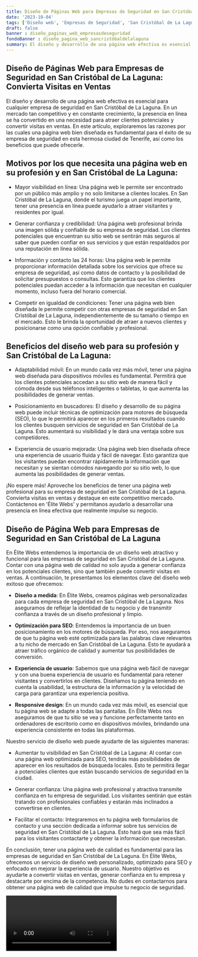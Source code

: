 ```yaml
---
title: Diseño de Páginas Web para Empresas de Seguridad en San Cristóbal de La Laguna
date: '2023-10-04'
tags: ['Diseño web', 'Empresas de Seguridad', 'San Cristóbal de La Laguna']
draft: false
banner : diseño_paginas_web_empresasdeseguridad
fondoBanner : diseño_pagina_web_sancristóbaldelalaguna
summary: El diseño y desarrollo de una página web efectiva es esencial para cualquier empresa de seguridad en San Cristóbal de La Laguna. En un mercado tan competitivo y en constante crecimiento, la presencia en línea se ha convertido en una necesidad para atraer clientes potenciales y convertir visitas en ventas. En este artículo, exploraremos las razones por las cuales una página web bien diseñada es fundamental para el éxito de su empresa de seguridad en esta hermosa ciudad de Tenerife, así como los beneficios que puede ofrecerle.
---
```


## Diseño de Páginas Web para Empresas de Seguridad en San Cristóbal de La Laguna: Convierta Visitas en Ventas

El diseño y desarrollo de una página web efectiva es esencial para cualquier empresa de seguridad en San Cristóbal de La Laguna. En un mercado tan competitivo y en constante crecimiento, la presencia en línea se ha convertido en una necesidad para atraer clientes potenciales y convertir visitas en ventas. En este artículo, exploraremos las razones por las cuales una página web bien diseñada es fundamental para el éxito de su empresa de seguridad en esta hermosa ciudad de Tenerife, así como los beneficios que puede ofrecerle.

## Motivos por los que necesita una página web en su profesión y en San Cristóbal de La Laguna:

- Mayor visibilidad en línea: Una página web le permite ser encontrado por un público más amplio y no solo limitarse a clientes locales. En San Cristóbal de La Laguna, donde el turismo juega un papel importante, tener una presencia en línea puede ayudarlo a atraer visitantes y residentes por igual.

- Generar confianza y credibilidad: Una página web profesional brinda una imagen sólida y confiable de su empresa de seguridad. Los clientes potenciales que encuentran su sitio web se sentirán más seguros al saber que pueden confiar en sus servicios y que están respaldados por una reputación en línea sólida.

- Información y contacto las 24 horas: Una página web le permite proporcionar información detallada sobre los servicios que ofrece su empresa de seguridad, así como datos de contacto y la posibilidad de solicitar presupuestos o consultas. Esto garantiza que los clientes potenciales puedan acceder a la información que necesitan en cualquier momento, incluso fuera del horario comercial.

- Competir en igualdad de condiciones: Tener una página web bien diseñada le permite competir con otras empresas de seguridad en San Cristóbal de La Laguna, independientemente de su tamaño o tiempo en el mercado. Esto le brinda la oportunidad de atraer a nuevos clientes y posicionarse como una opción confiable y profesional.

## Beneficios del diseño web para su profesión y San Cristóbal de La Laguna:

- Adaptabilidad móvil: En un mundo cada vez más móvil, tener una página web diseñada para dispositivos móviles es fundamental. Permitirá que los clientes potenciales accedan a su sitio web de manera fácil y cómoda desde sus teléfonos inteligentes o tabletas, lo que aumenta las posibilidades de generar ventas.

- Posicionamiento en buscadores: El diseño y desarrollo de su página web puede incluir técnicas de optimización para motores de búsqueda (SEO), lo que le permitirá aparecer en los primeros resultados cuando los clientes busquen servicios de seguridad en San Cristóbal de La Laguna. Esto aumentará su visibilidad y le dará una ventaja sobre sus competidores.

- Experiencia de usuario mejorada: Una página web bien diseñada ofrece una experiencia de usuario fluida y fácil de navegar. Esto garantiza que los visitantes puedan encontrar rápidamente la información que necesitan y se sientan cómodos navegando por su sitio web, lo que aumenta las posibilidades de generar ventas.

¡No espere más! Aproveche los beneficios de tener una página web profesional para su empresa de seguridad en San Cristóbal de La Laguna. Convierta visitas en ventas y destaque en este competitivo mercado. Contáctenos en 'Élite Webs' y permítanos ayudarlo a desarrollar una presencia en línea efectiva que realmente impulse su negocio.

<GifSeo />

<Cta />

## Diseño de Página Web para Empresas de Seguridad en San Cristóbal de La Laguna

En Élite Webs entendemos la importancia de un diseño web atractivo y funcional para las empresas de seguridad en San Cristóbal de La Laguna. Contar con una página web de calidad no solo ayuda a generar confianza en los potenciales clientes, sino que también puede convertir visitas en ventas. A continuación, te presentamos los elementos clave del diseño web exitoso que ofrecemos:

- **Diseño a medida**: En Élite Webs, creamos páginas web personalizadas para cada empresa de seguridad en San Cristóbal de La Laguna. Nos aseguramos de reflejar la identidad de tu negocio y de transmitir confianza a través de un diseño profesional y limpio.

- **Optimización para SEO**: Entendemos la importancia de un buen posicionamiento en los motores de búsqueda. Por eso, nos aseguramos de que tu página web esté optimizada para las palabras clave relevantes a tu nicho de mercado en San Cristóbal de La Laguna. Esto te ayudará a atraer tráfico orgánico de calidad y aumentar tus posibilidades de conversión.

- **Experiencia de usuario**: Sabemos que una página web fácil de navegar y con una buena experiencia de usuario es fundamental para retener visitantes y convertirlos en clientes. Diseñamos tu página teniendo en cuenta la usabilidad, la estructura de la información y la velocidad de carga para garantizar una experiencia positiva.

- **Responsive design**: En un mundo cada vez más móvil, es esencial que tu página web se adapte a todas las pantallas. En Élite Webs nos aseguramos de que tu sitio se vea y funcione perfectamente tanto en ordenadores de escritorio como en dispositivos móviles, brindando una experiencia consistente en todas las plataformas.

Nuestro servicio de diseño web puede ayudarte de las siguientes maneras:

- Aumentar tu visibilidad en San Cristóbal de La Laguna: Al contar con una página web optimizada para SEO, tendrás más posibilidades de aparecer en los resultados de búsqueda locales. Esto te permitirá llegar a potenciales clientes que están buscando servicios de seguridad en la ciudad.

- Generar confianza: Una página web profesional y atractiva transmite confianza en tu empresa de seguridad. Los visitantes sentirán que están tratando con profesionales confiables y estarán más inclinados a convertirse en clientes.

- Facilitar el contacto: Integraremos en tu página web formularios de contacto y una sección dedicada a informar sobre tus servicios de seguridad en San Cristóbal de La Laguna. Esto hará que sea más fácil para los visitantes contactarte y obtener la información que necesitan.

En conclusión, tener una página web de calidad es fundamental para las empresas de seguridad en San Cristóbal de La Laguna. En Élite Webs, ofrecemos un servicio de diseño web personalizado, optimizado para SEO y enfocado en mejorar la experiencia de usuario. Nuestro objetivo es ayudarte a convertir visitas en ventas, generar confianza en tu empresa y destacarte por encima de la competencia. No dudes en contactarnos para obtener una página web de calidad que impulse tu negocio de seguridad.

<Video />

<CtaBot job='Empresas de Seguridad' city='San Cristóbal de La Laguna'/>

<Gmaps query='San Cristóbal de La Laguna+españa+maps' />